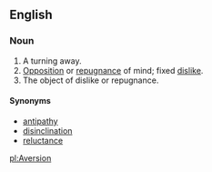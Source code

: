==English==
===Noun===
#A turning away.
#[[Opposition]] or [[repugnance]] of mind; fixed [[dislike]].
#The object of dislike or repugnance.

====Synonyms====
*[[antipathy]]
*[[disinclination]]
*[[reluctance]]

[[pl:Aversion]]